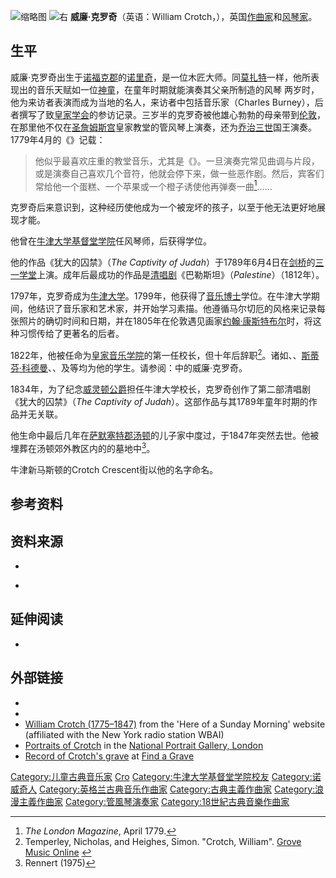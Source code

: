 [[File:Portrait_of_William_Crotch.jpg|缩略图]]
[[File:William_Crotch.jpg|右]]
'''威廉·克罗奇'''（英语：William Crotch，{{bd|1775年|7月5日|1847年|12月29日|}}），英国[[作曲家|作曲家]]和[[風琴|风琴家]]。

== 生平 ==
威廉·克罗奇出生于[[诺福克郡|诺福克郡]]的[[诺里奇|诺里奇]]，是一位木匠大师。同[[莫扎特|莫扎特]]一样，他所表现出的音乐天赋如一位[[神童|神童]]，在童年时期就能演奏其父亲所制造的风琴 两岁时，他为来访者表演而成为当地的名人，来访者中包括音乐家{{Tsl|en|Charles Burney|查尔斯·伯尼}}（Charles Burney），后者撰写了致[[皇家学会|皇家学会]]的参访记录。三岁半的克罗奇被他雄心勃勃的母亲带到[[伦敦|伦敦]]，在那里他不仅在[[圣詹姆斯宫|圣詹姆斯宫]]皇家教堂的管风琴上演奏，还为[[乔治三世|乔治三世]]国王演奏。 1779年4月的《{{Tsl|en|The London Magazine|伦敦杂志}}》记载：<blockquote>他似乎最喜欢庄重的教堂音乐，尤其是《{{Tsl|en|Psalm 104|第104诗篇}}》。一旦演奏完常见曲调与片段，或是演奏自己喜欢几个音符，他就会停下来，做一些恶作剧。然后，宾客们常给他一个蛋糕、一个苹果或一个橙子诱使他再弹奏一曲<ref>''The London Magazine'', April 1779.</ref>……</blockquote>克罗奇后来意识到，这种经历使他成为一个被宠坏的孩子，以至于他无法更好地展现才能。

他曾在[[牛津大学基督堂学院|牛津大学基督堂学院]]任风琴师，后获得{{Tsl|en|Bachelor of Music|音乐学士}}学位。

他的作品《犹大的囚禁》（''The Captivity of Judah''）于1789年6月4日在[[剑桥大学|剑桥]]的[[剑桥三一学院|三一学堂]]上演。成年后最成功的作品是[[清唱剧|清唱剧]]《巴勒斯坦》（''Palestine''）（1812年）。

1797年，克罗奇成为[[牛津大学|牛津大学]]{{Tsl|en|Heather Professor of Music|希瑟音乐教授}}。1799年，他获得了[[音樂學博士|音乐博士]]学位。在牛津大学期间，他结识了音乐家和艺术家{{Tsl|en|John Malchair|约翰·马尔切厄}}，并开始学习素描。他遵循马尔切厄的风格来记录每张照片的确切时间和日期，并在1805年在伦敦遇见画家[[約翰·康斯特布爾|约翰·康斯特布尔]]时，将这种习惯传给了更著名的后者。

1822年，他被任命为[[皇家音樂學院_(倫敦大學)|皇家音乐学院]]的第一任校长，但十年后辞职<ref>Temperley, Nicholas, and Heighes, Simon. "Crotch, William". [[The_New_Grove_Dictionary_of_Music_and_Musicians|Grove Music Online]] {{subscription}}</ref>。诸如{{Tsl|en|William Sterndale Bennett|威廉·斯滕代尔·贝内特}}、{{Tsl|en|Lucy Anderson|露西·安德森}}、[[斯蒂芬·科德曼|斯蒂芬·科德曼]]、{{Tsl|en|George Job Elvey|乔治·乔布·埃尔维}}、{{Tsl|en|Cipriani Potter|西普里亚尼·波特}}及{{Tsl|en|Charles Kensington Salaman|查尔斯·肯辛顿·萨拉曼}}等均为他的学生。请参阅：{{Tsl|en|List of music students by teacher: C to F|音乐家及其学生列表（C-F）}}中的威廉·克罗奇。

1834年，为了纪念[[第一代威靈頓公爵阿瑟·韋爾斯利|威灵顿公爵]]担任牛津大学校长，克罗奇创作了第二部清唱剧《犹大的囚禁》（''The Captivity of Judah''）。这部作品与其1789年童年时期的作品并无关联。

他生命中最后几年在[[萨默塞特郡|萨默塞特郡]][[湯頓|汤顿]]的儿子家中度过，于1847年突然去世。他被埋葬在汤顿郊外{{Tsl|en|Bishop's Hull|Bishop's Hull}}教区内的{{Tsl|en|Church of St Peter and St Paul, Bishop's Hull|圣彼得与圣保罗教堂}}的墓地中<ref>Rennert (1975)</ref>。

牛津新马斯顿的Crotch Crescent街以他的名字命名。

== 参考资料 ==
{{Reflist}}

== 资料来源 ==
* {{Cite journal|title=Account of an Infant Musician|last=Burney|first=Charles|authorlink=Charles Burney|date=1779|journal=Philosophical Transactions of the Royal Society of London|issue=1779|doi=10.1098/rstl.1779.0018|volume=69|pages=183–206|jstor=106418|subscription=true}}
* {{Cite book|last=Rennert|first=Jonathan|authorlink=Jonathan Rennert|date=1975|title=William Crotch, 1775-1847: Composer, Artist, Teacher|url=https://archive.org/details/williamcrotch1770000renn|location=Lavenham|publisher=Terence Dalton|jstor=960437|isbn=978-0900963612}} {{Registration required}}

== 延伸阅读 ==
* {{Cite journal|title=The left and right hands of the eighteenth-century British musical prodigies, William Crotch and Samuel Wesley|last=Snowman|first=Janet|journal=Laterality: Asymmetries of Body, Brain and Cognition|issue=1–2|doi=10.1080/13576500903201792|year=2010|volume=15|pages=209–252|pmid=20391154}}

== 外部链接 ==
{{Commons category|William Crotch}}
{{DNB poster|Crotch, William|William Crotch}}
* {{IMSLP|id=Crotch,_William}}
* {{ChoralWiki|William Crotch}}
* [http://www.hoasm.org/VIIJ/Crotch.html William Crotch (1775–1847)]{{Wayback|url=http://www.hoasm.org/VIIJ/Crotch.html |date=20120716192546 }} from the 'Here of a Sunday Morning' website (affiliated with the New York radio station WBAI)
* [https://www.npg.org.uk/collections/search/person/mp01125/william-crotch Portraits of Crotch] {{Wayback|url=https://www.npg.org.uk/collections/search/person/mp01125/william-crotch |date=20200225171321 }} in the [[國家肖像館|National Portrait Gallery, London]]
* [https://www.findagrave.com/memorial/20370/william-crotch Record of Crotch's grave] {{Wayback|url=https://www.findagrave.com/memorial/20370/william-crotch |date=20200225171611 }} at [[Find_A_Grave|Find a Grave]]

{{Authority control}}

{{DEFAULTSORT:crotch}}
[[Category:儿童古典音乐家|Category:儿童古典音乐家]]
[[Category:19世紀古典音樂作曲家|Cro]]
[[Category:牛津大学基督堂学院校友|Category:牛津大学基督堂学院校友]]
[[Category:诺威奇人|Category:诺威奇人]]
[[Category:英格兰古典音乐作曲家|Category:英格兰古典音乐作曲家]]
[[Category:古典主義作曲家|Category:古典主義作曲家]]
[[Category:浪漫主義作曲家|Category:浪漫主義作曲家]]
[[Category:管風琴演奏家|Category:管風琴演奏家]]
[[Category:18世紀古典音樂作曲家|Category:18世紀古典音樂作曲家]]